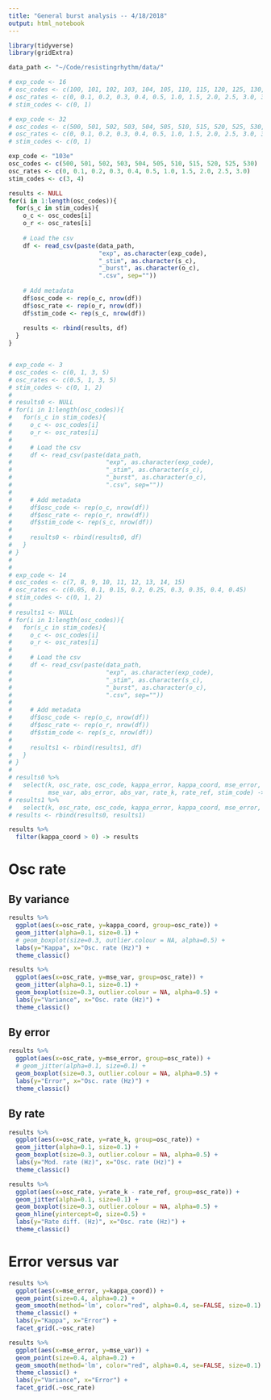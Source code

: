 ```yaml
---
title: "General burst analysis -- 4/18/2018"
output: html_notebook
---
```


```r
library(tidyverse)
library(gridExtra)

data_path <- "~/Code/resistingrhythm/data/"
```

```r

# exp_code <- 16
# osc_codes <- c(100, 101, 102, 103, 104, 105, 110, 115, 120, 125, 130, 135, 140, 145, 150, 155, 160)
# osc_rates <- c(0, 0.1, 0.2, 0.3, 0.4, 0.5, 1.0, 1.5, 2.0, 2.5, 3.0, 3.5, 4.0, 4.5, 5.0, 5.5, 6.0)
# stim_codes <- c(0, 1)

# exp_code <- 32
# osc_codes <- c(500, 501, 502, 503, 504, 505, 510, 515, 520, 525, 530, 535, 540, 545, 550, 555, 560)
# osc_rates <- c(0, 0.1, 0.2, 0.3, 0.4, 0.5, 1.0, 1.5, 2.0, 2.5, 3.0, 3.5, 4.0, 4.5, 5.0, 5.5, 6.0)
# stim_codes <- c(0, 1)

exp_code <- "103e"
osc_codes <- c(500, 501, 502, 503, 504, 505, 510, 515, 520, 525, 530)
osc_rates <- c(0, 0.1, 0.2, 0.3, 0.4, 0.5, 1.0, 1.5, 2.0, 2.5, 3.0)
stim_codes <- c(3, 4)

results <- NULL
for(i in 1:length(osc_codes)){
  for(s_c in stim_codes){
    o_c <- osc_codes[i]
    o_r <- osc_rates[i]
    
    # Load the csv
    df <- read_csv(paste(data_path, 
                         "exp", as.character(exp_code), 
                         "_stim", as.character(s_c), 
                         "_burst", as.character(o_c),
                         ".csv", sep=""))
    
    # Add metadata
    df$osc_code <- rep(o_c, nrow(df))
    df$osc_rate <- rep(o_r, nrow(df))
    df$stim_code <- rep(s_c, nrow(df))
    
    results <- rbind(results, df)
  }
}


# exp_code <- 3
# osc_codes <- c(0, 1, 3, 5)
# osc_rates <- c(0.5, 1, 3, 5)
# stim_codes <- c(0, 1, 2)
# 
# results0 <- NULL
# for(i in 1:length(osc_codes)){
#   for(s_c in stim_codes){
#     o_c <- osc_codes[i]
#     o_r <- osc_rates[i]
#     
#     # Load the csv
#     df <- read_csv(paste(data_path, 
#                          "exp", as.character(exp_code), 
#                          "_stim", as.character(s_c), 
#                          "_burst", as.character(o_c),
#                          ".csv", sep=""))
#     
#     # Add metadata
#     df$osc_code <- rep(o_c, nrow(df))
#     df$osc_rate <- rep(o_r, nrow(df))
#     df$stim_code <- rep(s_c, nrow(df))
#     
#     results0 <- rbind(results0, df)
#   }
# }
# 
# 
# exp_code <- 14
# osc_codes <- c(7, 8, 9, 10, 11, 12, 13, 14, 15)
# osc_rates <- c(0.05, 0.1, 0.15, 0.2, 0.25, 0.3, 0.35, 0.4, 0.45)
# stim_codes <- c(0, 1, 2)
# 
# results1 <- NULL
# for(i in 1:length(osc_codes)){
#   for(s_c in stim_codes){
#     o_c <- osc_codes[i]
#     o_r <- osc_rates[i]
#     
#     # Load the csv
#     df <- read_csv(paste(data_path, 
#                          "exp", as.character(exp_code), 
#                          "_stim", as.character(s_c), 
#                          "_burst", as.character(o_c),
#                          ".csv", sep=""))
#     
#     # Add metadata
#     df$osc_code <- rep(o_c, nrow(df))
#     df$osc_rate <- rep(o_r, nrow(df))
#     df$stim_code <- rep(s_c, nrow(df))
#     
#     results1 <- rbind(results1, df)
#   }
# }
# 
# results0 %>% 
#   select(k, osc_rate, osc_code, kappa_error, kappa_coord, mse_error, 
#          mse_var, abs_error, abs_var, rate_k, rate_ref, stim_code) -> results0
# results1 %>% 
#   select(k, osc_rate, osc_code, kappa_error, kappa_coord, mse_error, mse_var, abs_error, abs_var, rate_k, rate_ref, stim_code) -> results1
# results <- rbind(results0, results1)

results %>% 
  filter(kappa_coord > 0) -> results
```


# Osc rate 
## By variance

```r
results %>% 
  ggplot(aes(x=osc_rate, y=kappa_coord, group=osc_rate)) +
  geom_jitter(alpha=0.1, size=0.1) +
  # geom_boxplot(size=0.3, outlier.colour = NA, alpha=0.5) +
  labs(y="Kappa", x="Osc. rate (Hz)") +
  theme_classic() 
```

```r
results %>% 
  ggplot(aes(x=osc_rate, y=mse_var, group=osc_rate)) +
  geom_jitter(alpha=0.1, size=0.1) +
  geom_boxplot(size=0.3, outlier.colour = NA, alpha=0.5) +
  labs(y="Variance", x="Osc. rate (Hz)") +
  theme_classic() 
```

## By error

```r
results %>% 
  ggplot(aes(x=osc_rate, y=mse_error, group=osc_rate)) +
  # geom_jitter(alpha=0.1, size=0.1) +
  geom_boxplot(size=0.3, outlier.colour = NA, alpha=0.5) +
  labs(y="Error", x="Osc. rate (Hz)") +
  theme_classic() 
```

## By rate

```r
results %>% 
  ggplot(aes(x=osc_rate, y=rate_k, group=osc_rate)) +
  geom_jitter(alpha=0.1, size=0.1) +
  geom_boxplot(size=0.3, outlier.colour = NA, alpha=0.5) +
  labs(y="Mod. rate (Hz)", x="Osc. rate (Hz)") +
  theme_classic() 
```

```r
results %>% 
  ggplot(aes(x=osc_rate, y=rate_k - rate_ref, group=osc_rate)) +
  geom_jitter(alpha=0.1, size=0.1) +
  geom_boxplot(size=0.3, outlier.colour = NA, alpha=0.5) +
  geom_hline(yintercept=0, size=0.5) +
  labs(y="Rate diff. (Hz)", x="Osc. rate (Hz)") +
  theme_classic() 
```

# Error versus var

```r
results %>% 
  ggplot(aes(x=mse_error, y=kappa_coord)) +
  geom_point(size=0.4, alpha=0.2) + 
  geom_smooth(method='lm', color="red", alpha=0.4, se=FALSE, size=0.1) +
  theme_classic() + 
  labs(y="Kappa", x="Error") +
  facet_grid(.~osc_rate)
```

```r
results %>% 
  ggplot(aes(x=mse_error, y=mse_var)) +
  geom_point(size=0.4, alpha=0.2) + 
  geom_smooth(method='lm', color="red", alpha=0.4, se=FALSE, size=0.1) +
  theme_classic() + 
  labs(y="Variance", x="Error") +
  facet_grid(.~osc_rate)
```